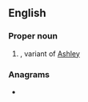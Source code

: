 ==English==

===Proper noun===
{{en-proper noun}}

# {{given name|female|from=surnames}}, variant of [[Ashley]]

===Anagrams===
* {{anagrams|en|Sheela}}